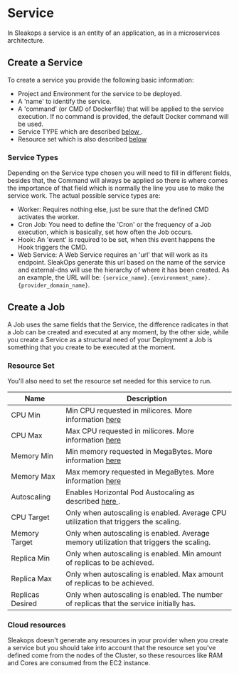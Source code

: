 
# Service

In Sleakops a service is an entity of an application, as in a microservices architecture.

## Create a Service

To create a service you provide the following basic information:

- Project and Environment for the service to be deployed.
- A 'name' to identify the service.
- A 'command' (or CMD of Dockerfile) that will be applied to the service execution. If no command is provided, the default Docker command will be used. 
- Service TYPE which are described [below <FiCornerRightDown/>](#service-types).
- Resource set which is also described [below <FiCornerRightDown/>](#resource-set)

### Service Types

Depending on the Service type chosen you will need to fill in different fields, besides that, the Command will always be applied so there is where comes the importance of that field which is normally the line you use to make the service work. The actual possible service types are:
- Worker: Requires nothing else, just be sure that the defined CMD activates the worker.
- Cron Job: You need to define the 'Cron' or the frequency of a Job execution, which is basically, set how often the Job occurs.
- Hook: An 'event' is required to be set, when this event happens the Hook triggers the CMD.
- Web Service: A Web Service requires an 'url' that will work as its endpoint. SleakOps generate this url based on the name of the service and external-dns will use the hierarchy of where it has been created. As an example, the URL will be: `{service_name}.{environment_name}.{provider_domain_name}`.

## Create a Job

A Job uses the same fields that the Service, the difference radicates in that a Job can be created and executed at any moment, by the other side, while you create a Service as a structural need of your Deployment a Job is something that you create to be executed at the moment.

### Resource Set

You'll also need to set the resource set needed for this service to run.

| Name             | Description                                                                                                                                                                 |
| ---------------- | --------------------------------------------------------------------------------------------------------------------------------------------------------------------------- |
| CPU Min          | Min CPU requested in milicores. More information [here <FiExternalLink/>](https://kubernetes.io/concepts/configuration/manage-resources-containers/#meaning-of-cpu)    |
| CPU Max          | Max CPU requested in milicores. More information [here <FiExternalLink/>](https://kubernetes.io/concepts/configuration/manage-resources-containers/#meaning-of-cpu)    |
| Memory Min       | Min memory requested in MegaBytes. More information [here <FiExternalLink/>](https://kubernetes.io/concepts/configuration/manage-resources-containers/#meaning-of-cpu) |
| Memory Max       | Max memory requested in MegaBytes. More information [here <FiExternalLink/>](https://kubernetes.io/concepts/configuration/manage-resources-containers/#meaning-of-cpu) |
| Autoscaling      | Enables Horizontal Pod Austocaling as described [here <FiExternalLink/>](https://kubernetes.io/tasks/run-application/horizontal-pod-autoscale/).                       |
| CPU Target       | Only when autoscaling is enabled. Average CPU utilization that triggers the scaling.                                                                                        |
| Memory Target    | Only when autoscaling is enabled. Average memory utilization that triggers the scaling.                                                                                     |
| Replica Min      | Only when autoscaling is enabled. Min amount of replicas to be achieved.                                                                                                    |
| Replica Max      | Only when autoscaling is enabled. Max amount of replicas to be achieved.                                                                                                    |
| Replicas Desired | Only when autoscaling is enabled. The number of replicas that the service initially has.                                                                                    |

### Cloud resources

Sleakops doesn't generate any resources in your provider when you create a service but you should take into account that the resource set you've defined come from the nodes of the Cluster, so these resources like RAM and Cores are consumed from the EC2 instance.
